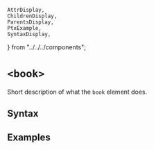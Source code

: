     AttrDisplay,
    ChildrenDisplay,
    ParentsDisplay,
    PtxExample,
    SyntaxDisplay,
} from "../../../components";

# `<book>`

Short description of what the `book` element does.

## Syntax

<SyntaxDisplay name="book" />

## Examples

    